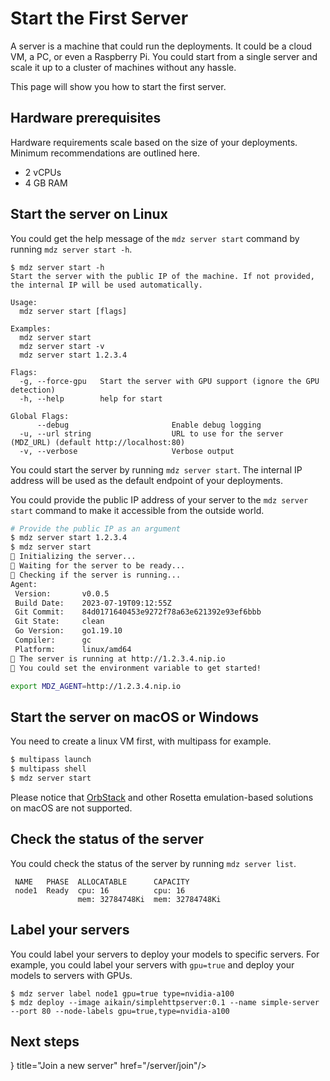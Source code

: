 # Start the First Server

A server is a machine that could run the deployments. It could be a cloud VM, a PC, or even a Raspberry Pi. You could start from a single server and scale it up to a cluster of machines without any hassle.

This page will show you how to start the first server.

## Hardware prerequisites

Hardware requirements scale based on the size of your deployments. Minimum recommendations are outlined here.

- 2 vCPUs
- 4 GB RAM

## Start the server on Linux

You could get the help message of the `mdz server start` command by running `mdz server start -h`.

```
$ mdz server start -h
Start the server with the public IP of the machine. If not provided, the internal IP will be used automatically.

Usage:
  mdz server start [flags]

Examples:
  mdz server start
  mdz server start -v
  mdz server start 1.2.3.4

Flags:
  -g, --force-gpu   Start the server with GPU support (ignore the GPU detection)
  -h, --help        help for start

Global Flags:
      --debug                       Enable debug logging
  -u, --url string                  URL to use for the server (MDZ_URL) (default http://localhost:80)
  -v, --verbose                     Verbose output
```

You could start the server by running `mdz server start`. The internal IP address will be used as the default endpoint of your deployments. 

You could provide the public IP address of your server to the `mdz server start` command to make it accessible from the outside world.

```bash
# Provide the public IP as an argument
$ mdz server start 1.2.3.4
$ mdz server start
🚧 Initializing the server...
🚧 Waiting for the server to be ready...
🐋 Checking if the server is running...
Agent:
 Version:       v0.0.5
 Build Date:    2023-07-19T09:12:55Z
 Git Commit:    84d0171640453e9272f78a63e621392e93ef6bbb
 Git State:     clean
 Go Version:    go1.19.10
 Compiler:      gc
 Platform:      linux/amd64
🐳 The server is running at http://1.2.3.4.nip.io
🎉 You could set the environment variable to get started!

export MDZ_AGENT=http://1.2.3.4.nip.io
```

## Start the server on macOS or Windows

You need to create a linux VM first, with multipass for example.

```bash
$ multipass launch
$ multipass shell
$ mdz server start
```

Please notice that [OrbStack](https://orbstack.dev/) and other Rosetta emulation-based solutions on macOS are not supported.

## Check the status of the server

You could check the status of the server by running `mdz server list`.

```
 NAME   PHASE  ALLOCATABLE      CAPACITY        
 node1  Ready  cpu: 16          cpu: 16         
               mem: 32784748Ki  mem: 32784748Ki 
```

## Label your servers

You could label your servers to deploy your models to specific servers. For example, you could label your servers with `gpu=true` and deploy your models to servers with GPUs.

```
$ mdz server label node1 gpu=true type=nvidia-a100
$ mdz deploy --image aikain/simplehttpserver:0.1 --name simple-server --port 80 --node-labels gpu=true,type=nvidia-a100
```

## Next steps


<Cards>
  <Card icon={<svg xmlns="http://www.w3.org/2000/svg" fill="none" viewBox="0 0 24 24" strokeWidth={1.5} stroke="currentColor" className="w-6 h-6">
  <path strokeLinecap="round" strokeLinejoin="round" d="M9.813 15.904L9 18.75l-.813-2.846a4.5 4.5 0 00-3.09-3.09L2.25 12l2.846-.813a4.5 4.5 0 003.09-3.09L9 5.25l.813 2.846a4.5 4.5 0 003.09 3.09L15.75 12l-2.846.813a4.5 4.5 0 00-3.09 3.09zM18.259 8.715L18 9.75l-.259-1.035a3.375 3.375 0 00-2.455-2.456L14.25 6l1.036-.259a3.375 3.375 0 002.455-2.456L18 2.25l.259 1.035a3.375 3.375 0 002.456 2.456L21.75 6l-1.035.259a3.375 3.375 0 00-2.456 2.456zM16.894 20.567L16.5 21.75l-.394-1.183a2.25 2.25 0 00-1.423-1.423L13.5 18.75l1.183-.394a2.25 2.25 0 001.423-1.423l.394-1.183.394 1.183a2.25 2.25 0 001.423 1.423l1.183.394-1.183.394a2.25 2.25 0 00-1.423 1.423z" />
</svg>
} title="Join a new server" href="/server/join"/>
</Cards>
